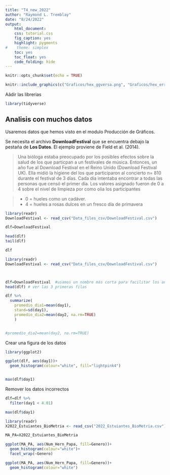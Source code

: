 ```yaml
---
title: "T4_new_2022"
author: "Raymond L. Tremblay"
date: "8/24/2022"
output:   
    html_document:
    css: tutorial.css
    fig_caption: yes
    highlight: pygments
#    theme: simplex
    toc: yes
    toc_float: yes
    code_folding: hide
---
```


```r
knitr::opts_chunk$set(echo = TRUE)
```


```r
knitr::include_graphics(c("Graficos/hex_ggversa.png", "Graficos/hex_error.png"))
```

Aãdir las librerias

```r
library(tidyverse)
```



## Analisis con muchos datos

Usaremos datos que hemos visto en el modulo Producción de Gráficos.  

Se necesita el archivo **DownloadFestival** que se encuentra debajo la pestaña de **Los Datos**. El ejemplo proviene de Field et al. (2014).


>  Una bióloga estaba preocupado por los posibles efectos sobre la salud de los que particpan a un festivales de música. Entonces, un año fue al Download Festival en el Reino Unido (Download Festival UK). Ella midió la higiene del los que participaron al concierto n= 810 durante el festival de 3 días. Cada día intentaba encontrar a todas las personas que censó el primer día. Los valores asignado fueron de 0 a 4 sobre el nivel de limpieza por como olia los participantes

>    + 0 = hueles como un cadáver. 
>    + 4 = hueles a rosas dulces en un fresco día de primavera
  
  
```r
library(readr)
DownloadFestival <- read_csv("Data_files_csv/DownloadFestival.csv")

dlf=DownloadFestival

head(dlf)
tail(dlf) 

dlf
```





```r

library(readr)
DownloadFestival <- read_csv("Data_files_csv/DownloadFestival.csv")



dlf=DownloadFestival  #usamos un nombre más corta para facilitar los analisis 
head(dlf) # ver las 3 primeras filas

```





```r
dlf %>% 
  summarize(
    promedio_dia1=mean(day1),
    stand=sd(day1),
    promedio_dia2=mean(day2, na.rm=TRUE)
    )


#promedio_dia2=mean(day2, na.rm=TRUE)
```


Crear una figura de los datos

```r
library(ggplot2)

ggplot(dlf, aes(day1))+
  geom_histogram(colour="white", fill="lightpink4")



```




```r
max(dlf$day1)
```




Remover los datos incorrectos

```r
dlf=dlf %>% 
  filter(day1 < 4.01)

max(dlf$day1)
```



```r
library(readr)
X2022_Estuiantes_BioMetria <- read_csv("2022_Estuiantes_BioMetria.csv")

MA_PA=X2022_Estuiantes_BioMetria
```




```r
ggplot(MA_PA, aes(Num_Hern_Papa, fill=Genero))+
  geom_histogram(colour="white")+
  facet_wrap(~Genero)
```


```r
ggplot(MA_PA, aes(Num_Hern_Papa, fill=Genero))+
  geom_histogram(colour="white")
```


```r
```


